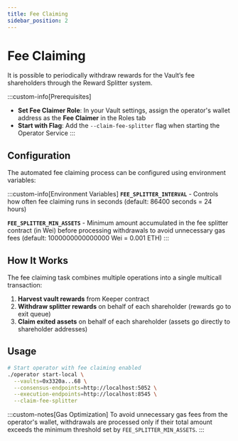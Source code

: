 ```yaml
---
title: Fee Claiming
sidebar_position: 2
---
```


# Fee Claiming

It is possible to periodically withdraw rewards for the Vault’s fee shareholders through the Reward Splitter system.

:::custom-info[Prerequisites]
- **Set Fee Claimer Role**: In your Vault settings, assign the operator's wallet address as the **Fee Claimer** in the Roles tab
- **Start with Flag**: Add the `--claim-fee-splitter` flag when starting the Operator Service
:::

## Configuration

The automated fee claiming process can be configured using environment variables:

:::custom-info[Environment Variables]
**`FEE_SPLITTER_INTERVAL`** - Controls how often fee claiming runs in seconds (default: 86400 seconds = 24 hours)

**`FEE_SPLITTER_MIN_ASSETS`** - Minimum amount accumulated in the fee splitter contract (in Wei) before processing withdrawals to avoid unnecessary gas fees (default: 1000000000000000 Wei = 0.001 ETH)
:::

## How It Works

The fee claiming task combines multiple operations into a single multicall transaction:

1. **Harvest vault rewards** from Keeper contract
2. **Withdraw splitter rewards** on behalf of each shareholder (rewards go to exit queue)
3. **Claim exited assets** on behalf of each shareholder (assets go directly to shareholder addresses)

## Usage

```bash
# Start operator with fee claiming enabled
./operator start-local \
  --vaults=0x3320a...68 \
  --consensus-endpoints=http://localhost:5052 \
  --execution-endpoints=http://localhost:8545 \
  --claim-fee-splitter
```

:::custom-notes[Gas Optimization]
To avoid unnecessary gas fees from the operator's wallet, withdrawals are processed only if their total amount exceeds the minimum threshold set by `FEE_SPLITTER_MIN_ASSETS`.
:::
